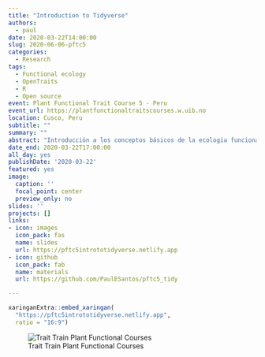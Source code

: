 ```yaml
---
title: "Introduction to Tidyverse"
authors:
  - paul
date: 2020-03-22T14:00:00
slug: 2020-06-06-pftc5
categories:
  - Research
tags:
  - Functional ecology
  - OpenTraits
  - R
  - Open source
event: Plant Functional Trait Course 5 - Peru
event_url: https://plantfunctionaltraitscourses.w.uib.no
location: Cusco, Peru
subtitle: ""
summary: ""
abstract: "Introducción a los conceptos básicos de la ecología funcional y su desarrollo en el Perú."
date_end: 2020-03-22T17:00:00
all_day: yes
publishDate: '2020-03-22'
featured: yes
image:
  caption: ''
  focal_point: center
  preview_only: no
slides: ''
projects: []
links:
- icon: images
  icon_pack: fas
  name: slides
  url: https://pftc5intrototidyverse.netlify.app
- icon: github
  icon_pack: fab
  name: materials
  url: https://github.com/PaulESantos/pftc5_tidy

---
```


```r
xaringanExtra::embed_xaringan(
  "https://pftc5intrototidyverse.netlify.app",
  ratio = "16:9")
```
![Trait Train Plant Functional Courses](traittrain.jpg)